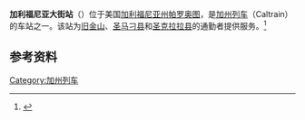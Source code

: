 '''加利福尼亚大街站'''（{{lang-en|California Avenue station}}）位于美国[[加利福尼亚州|加利福尼亚州]][[帕罗奥图_(加利福尼亚州)|帕罗奥图]]，是[[加州列车|加州列车]]（Caltrain）的车站之一。该站为[[旧金山|旧金山]]、[[圣马刁县|圣马刁县]]和[[圣克拉拉县|圣克拉拉县]]的通勤者提供服务。<ref>{{cite web |url=http://www.caltrain.com/stations/CaliforniaAvenueStation.html |title=California Avenue Station |accessdate=June 10, 2014 |archive-date=2014-06-25 |archive-url=https://web.archive.org/web/20140625092801/http://www.caltrain.com/stations/californiaavenuestation.html |dead-url=no }}</ref>

==参考资料==
{{start rail box}}
{{s-inop|[[门洛帕克站|门洛帕克站]]}}
{{s-line|[[加州列车|加州列车]]}}
{{s-inop|[[圣安东尼奥站|圣安东尼奥站]]}}
{{end box}}

{{reflist}}

{{Caltrain}}

[[Category:加州列车|Category:加州列车]]